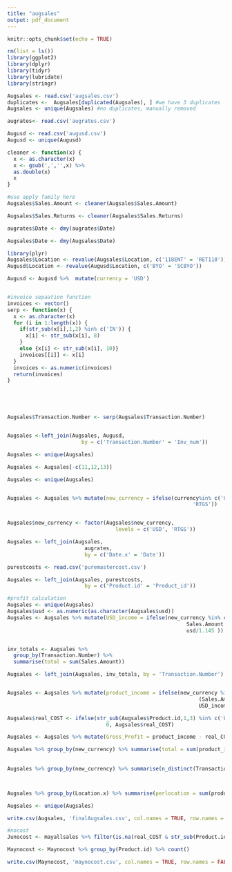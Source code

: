 ---
title: "augsales"
output: pdf_document
---

```{r setup, include=FALSE}
knitr::opts_chunk$set(echo = TRUE)
```


```{r}
rm(list = ls())
library(ggplot2)
library(dplyr)
library(tidyr)
library(lubridate)
library(stringr)

Augsales <- read.csv('augsales.csv')
duplicates <-  Augsales[duplicated(Augsales), ] #we have 3 duplicates
Augsales <- unique(Augsales) #no duplicates, manually removed

augrates<- read.csv('augrates.csv')

Augusd <- read.csv('augusd.csv')
Augusd <- unique(Augusd)
```

```{r}
cleaner <- function(x) {
  x <- as.character(x) 
  x <- gsub(',','',x) %>%
  as.double(x)
  x
}


```




```{r}
#use apply family here
Augsales$Sales.Amount <- cleaner(Augsales$Sales.Amount)

Augsales$Sales.Returns <- cleaner(Augsales$Sales.Returns)

augrates$Date <- dmy(augrates$Date)

Augsales$Date <- dmy(Augsales$Date)

```


```{r}
library(plyr)
Augsales$Location <- revalue(Augsales$Location, c('118ENT' = 'RET118'))
Augusd$Location <- revalue(Augusd$Location, c('BYO' = 'SCBYO'))

```


```{r}

Augusd <- Augusd %>%  mutate(currency = 'USD')


#invoice sepaation function
invoices <- vector()
serp <- function(x) {
  x <- as.character(x)
  for (i in 1:length(x)) {
    if(str_sub(x[i],1,2) %in% c('IN')) {
      x[i] <- str_sub(x[i], 8)
    }
    else {x[i] <- str_sub(x[i], 10)}
    invoices[[i]] <- x[i]
  }
  invoices <- as.numeric(invoices)
  return(invoices)
}





Augsales$Transaction.Number <- serp(Augsales$Transaction.Number)



```


```{r}

Augsales <-left_join(Augsales, Augusd,  
                        by = c('Transaction.Number' = 'Inv_num')) 

Augsales <- unique(Augsales) 

Augsales <- Augsales[-c(11,12,13)]
```




```{r}
Augsales <- unique(Augsales)


Augsales <- Augsales %>% mutate(new_currency = ifelse(currency%in% c('USD'),  'USD', 
                                                            'RTGS'))


Augsales$new_currency <- factor(Augsales$new_currency, 
                                   levels = c('USD', 'RTGS'))

Augsales <- left_join(Augsales, 
                         augrates, 
                         by = c('Date.x' = 'Date'))

purestcosts <- read.csv('puremastercost.csv')

Augsales <- left_join(Augsales, purestcosts, 
                         by = c('Product.id' = 'Product_id'))
```



```{r}
#profit calculation
Augsales <- unique(Augsales)
Augsales$usd <- as.numeric(as.character(Augsales$usd))
Augsales <- Augsales %>% mutate(USD_income = ifelse(new_currency %in% c('RTGS'), 
                                                          Sales.Amount /SCrate, 
                                                          usd/1.145 ))


inv_totals <- Augsales %>% 
  group_by(Transaction.Number) %>% 
  summarise(total = sum(Sales.Amount))

Augsales <- left_join(Augsales, inv_totals, by = 'Transaction.Number')


Augsales <- Augsales %>% mutate(product_income = ifelse(new_currency %in% c('USD'), 
                                                              (Sales.Amount/ total * USD_income), 
                                                              USD_income))

Augsales$real_COST <- ifelse(str_sub(Augsales$Product.id,1,3) %in% c('LAB'), 
                                0, Augsales$real_COST)

Augsales <- Augsales %>% mutate(Gross_Profit = product_income - real_COST)

Augsales %>% group_by(new_currency) %>% summarise(total = sum(product_income, na.rm = TRUE))
                                                                                          
                                                                                          
Augsales %>% group_by(new_currency) %>% summarise(n_distinct(Transaction.Number))



Augsales %>% group_by(Location.x) %>% summarise(perlocation = sum(product_income, na.rm = TRUE))

Augsales <- unique(Augsales)

write.csv(Augsales, 'finalAugsales.csv', col.names = TRUE, row.names = FALSE) 
```






```{r}
#nocost
Junocost <- mayallsales %>% filter(is.na(real_COST & str_sub(Product.id, 1,3) != 'LAB'))

Maynocost <- Maynocost %>% group_by(Product.id) %>% count()

write.csv(Maynocost, 'maynocost.csv', col.names = TRUE, row.names = FALSE)
```